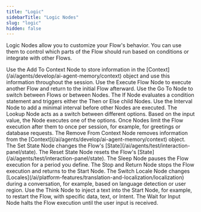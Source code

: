 ```yaml
---
title: "Logic"
sidebarTitle: "Logic Nodes"
slug: "logic"
hidden: false
---
```


Logic Nodes allow you to customize your Flow's behavior. You can use them to control which parts of the Flow should run based on conditions or integrate with other Flows.

<CardGroup cols={3}>
  <Card
    title="Add To Context"
    href="/ai/agents/develop/node-reference/logic/add-to-context"
  >
    Use the Add To Context Node to store information in the [Context](/ai/agents/develop/ai-agent-memory/context) object and use this information throughout the session.
  </Card>
  <Card
    title="Execute Flow"
    href="/ai/agents/develop/node-reference/logic/execute-flow"
  >
    Use the Execute Flow Node to execute another Flow and return to the initial Flow afterward.
  </Card>
  <Card
    title="Go To"
    href="/ai/agents/develop/node-reference/logic/go-to"
  >
    Use the Go To Node to switch between Flows or between Nodes.
  </Card>
  <Card
    title="If"
    href="/ai/agents/develop/node-reference/logic/if"
  >
    The If Node evaluates a condition statement and triggers either the Then or Else child Nodes.
  </Card>
  <Card
    title="Interval"
    href="/ai/agents/develop/node-reference/logic/interval"
  >
    Use the Interval Node to add a minimal interval before other Nodes are executed.
  </Card>
  <Card
    title="Lookup"
    href="/ai/agents/develop/node-reference/logic/lookup"
  >
    The Lookup Node acts as a switch between different options. Based on the input value, the Node executes one of the options.
  </Card>
  <Card
    title="Once"
    href="/ai/agents/develop/node-reference/logic/once"
  >
    Once Nodes limit the Flow execution after them to once per session, for example, for greetings or database requests.
  </Card>
  <Card
    title="Remove From Context"
    href="/ai/agents/develop/node-reference/logic/remove-from-context"
  >
    The Remove From Context Node removes information from the [Context](/ai/agents/develop/ai-agent-memory/context) object.
  </Card>
  <Card
    title="Set State"
    href="/ai/agents/develop/node-reference/logic/set-state"
  >
    The Set State Node changes the Flow's [State](/ai/agents/test/interaction-panel/state).
  </Card>
  <Card
    title="Reset State"
    href="/ai/agents/develop/node-reference/logic/reset-state"
  >
    The Reset State Node resets the Flow's [State](/ai/agents/test/interaction-panel/state).
  </Card>
  <Card
    title="Sleep"
    href="/ai/agents/develop/node-reference/logic/sleep"
  >
    The Sleep Node pauses the Flow execution for a period you define.
  </Card>
  <Card
    title="Stop and Return"
    href="/ai/agents/develop/node-reference/logic/stop-and-return"
  >
    The Stop and Return Node stops the Flow execution and returns to the Start Node.
  </Card>
  <Card
    title="Switch Locale"
    href="/ai/agents/develop/node-reference/logic/switch-locale"
  >
    The Switch Locale Node changes [Locales](/ai/platform-features/translation-and-localization/localization) during a conversation, for example, based on language detection or user region.
  </Card>
  <Card
    title="Think"
    href="/ai/agents/develop/node-reference/logic/think"
  >
    Use the Think Node to inject a text into the Start Node, for example, to restart the Flow, with specific data, text, or Intent.
  </Card>
  <Card
    title="Wait for Input"
    href="/ai/agents/develop/node-reference/logic/wait-for-input"
  >
    The Wait for Input Node halts the Flow execution until the user input is received.
  </Card>
</CardGroup>